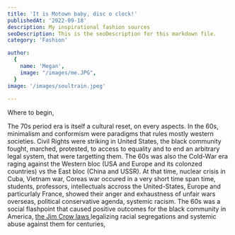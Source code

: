 ```yaml
---
title: 'It is Motown baby, disc o clock!'
publishedAt: '2022-09-18'
description: My inspirational fashion sources
seoDescription: This is the seoDescription for this markdown file.
category: 'Fashion'

author:
  {
    name: 'Megan',
    image: "/images/me.JPG",
  }
image: '/images/soultrain.jpeg'
  
---
```


Where to begin,

The 70s period era is itself a cultural reset, on every aspects. In the 60s, minimalism and conformism were paradigms that
rules mostly western societies. Civil Rights were striking in United States, the black community fought, marched, protested, to access to equality
and to end an arbitrary legal system, that were targetting them. The 60s was also the Cold-War era raging against the Western bloc (USA and Europe and its colonzed countries) vs the East bloc (China and USSR). 
At that time, nuclear crisis in Cuba, Vietnam war, Coreas war occured in a very short time span time, students, professors, intellectuals accross the United-States, Europe and particurlaly 
France, showed their anger and exhaustness of unfair wars overseas, political conservative agenda, systemic racism. The 60s was a social flashpoint that caused positive outcomes for
the black community in America, <a href="https://www.britannica.com/event/Jim-Crow-law"> the Jim Crow laws </a> legalizing racial segregations and systemic abuse against them for centuries,  

 


